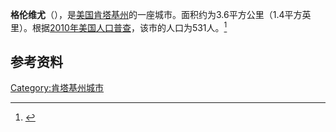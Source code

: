 {{Infobox City 
|chinese_name = 格伦维尤
|official_name = 格伦维尤
|image_flag = 
|image_seal = 
|image_skyline = 
|image_map = File:Jefferson County Kentucky Incorporated and Unincorporated areas Glenview Highlighted 2131348.svg
|pushpin_map = Kentucky#USA
|map_caption =
|subdivision_type = [[國家|國家]]
|subdivision_name = {{USA}}
|leader_title = 
|leader_name = 
|subdivision_type1 = [[美國行政區劃|州]]
|subdivision_name1 = [[肯塔基州|肯塔基州]]
|subdivision_type2 = [[肯塔基州行政区划|县]]
|subdivision_name2 = Jefferson
|found_date = 
|area_total = 3.6
|area_land = 
|area_water = 
|population_as_of = 2010
|population_total = 531
|population_density = 
|timezone = 
|utc_offset = 
|timezone_DST = 
|utc_offset_DST = 
}}

'''格伦维尤'''（{{lang-en|Glenview}}），是[[美国|美国]][[肯塔基州|肯塔基州]]的一座城市。面积约为3.6平方公里（1.4平方英里）。根据[[2010年美国人口普查|2010年美国人口普查]]，该市的人口为531人。<ref name=census>{{cite web |url = http://www.census.gov/prod/www/abs/decennial/ |title = Census of Population and Housing |publisher = U.S. Census Bureau |accessdate = November 18, 2011 |archive-url = https://web.archive.org/web/20060208103743/http://www.census.gov/prod/www/abs/decennial/ |archive-date = 2006-02-08 |dead-url = yes }}</ref>

== 参考资料 ==
{{reflist}}

[[Category:肯塔基州城市|Category:肯塔基州城市]]


{{Kentucky-stub}}